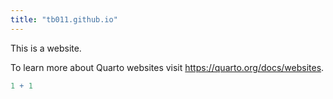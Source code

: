 ```yaml
---
title: "tb011.github.io"
---
```


This is a website.

To learn more about Quarto websites visit <https://quarto.org/docs/websites>.

```r
1 + 1
```
